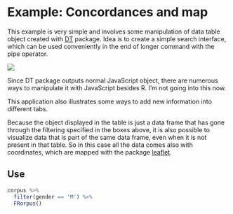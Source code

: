 # Example: Concordances and map

This example is very simple and involves some manipulation of data table object created with [DT]() package. Idea is to create a simple search interface, which can be used conveniently in the end of longer command with the pipe operator.

![](./images/FRorpus_example_ig.png)

Since DT package outputs normal JavaScript object, there are numerous ways to manipulate it with JavaScript besides R. I'm not going into this now.

This application also illustrates some ways to add new information into different tabs.

Because the object displayed in the table is just a data frame that has gone through the filtering specified in the boxes above, it is also possible to visualize data that is part of the same data frame, even when it is not present in that table. So in this case all the data comes also with coordinates, which are mapped with the package [leaflet]().

## Use

```r

corpus %>% 
  filter(gender == 'M') %>%
  FRorpus()

```

